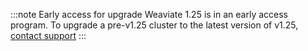 :::note Early access for upgrade
Weaviate 1.25 is in an early access program. To upgrade a pre-v1.25 cluster to the latest version of v1.25, [contact support](mailto:support@weaviate.io)
:::